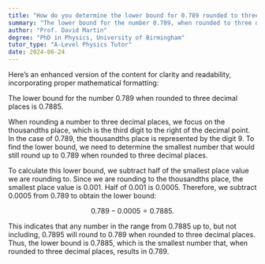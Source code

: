 ```yaml
---
title: "How do you determine the lower bound for 0.789 rounded to three decimal places?"
summary: "The lower bound for the number 0.789, when rounded to three decimal places, is 0.7885."
author: "Prof. David Martin"
degree: "PhD in Physics, University of Birmingham"
tutor_type: "A-Level Physics Tutor"
date: 2024-06-24
---
```


Here’s an enhanced version of the content for clarity and readability, incorporating proper mathematical formatting:

The lower bound for the number $0.789$ when rounded to three decimal places is $0.7885$.

When rounding a number to three decimal places, we focus on the thousandths place, which is the third digit to the right of the decimal point. In the case of $0.789$, the thousandths place is represented by the digit $9$. To find the lower bound, we need to determine the smallest number that would still round up to $0.789$ when rounded to three decimal places.

To calculate this lower bound, we subtract half of the smallest place value we are rounding to. Since we are rounding to the thousandths place, the smallest place value is $0.001$. Half of $0.001$ is $0.0005$. Therefore, we subtract $0.0005$ from $0.789$ to obtain the lower bound:

$$
0.789 - 0.0005 = 0.7885.
$$

This indicates that any number in the range from $0.7885$ up to, but not including, $0.7895$ will round to $0.789$ when rounded to three decimal places. Thus, the lower bound is $0.7885$, which is the smallest number that, when rounded to three decimal places, results in $0.789$.
    